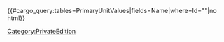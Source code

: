 {{#cargo_query:tables=PrimaryUnitValues|fields=Name|where=Id="{{{1|}}}"|no html}}<noinclude>[[Category:PrivateEdition]]</noinclude>